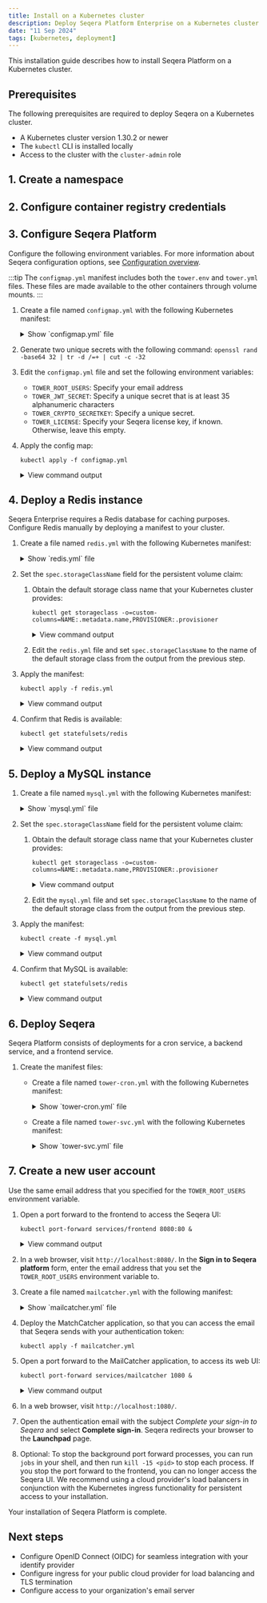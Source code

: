```yaml
---
title: Install on a Kubernetes cluster
description: Deploy Seqera Platform Enterprise on a Kubernetes cluster
date: "11 Sep 2024"
tags: [kubernetes, deployment]
---
```



This installation guide describes how to install Seqera Platform on a Kubernetes cluster.

## Prerequisites

The following prerequisites are required to deploy Seqera on a Kubernetes cluster.

- A Kubernetes cluster version 1.30.2 or newer
- The `kubectl` CLI is installed locally
- Access to the cluster with the `cluster-admin` role

## 1. Create a namespace

<CreateNamespace />

## 2. Configure container registry credentials

<ConfigureRegistry />

## 3. Configure Seqera Platform

Configure the following environment variables. For more information about Seqera configuration options, see [Configuration overview](./configuration/overview.mdx).

:::tip
The `configmap.yml` manifest includes both the `tower.env` and `tower.yml` files. These files are made available to the other containers through volume mounts.
:::

1. Create a file named `configmap.yml` with the following Kubernetes manifest:

    <details>
    <summary>Show `configmap.yml` file</summary>
    ```js file=./_templates/k8s/k8s_min/configmap.yml {10,13,25-26} showLineNumbers
    ```
    </details>

1. Generate two unique secrets with the following command: `openssl rand -base64 32 | tr -d /=+ | cut -c -32`

1. Edit the `configmap.yml` file and set the following environment variables:

    - `TOWER_ROOT_USERS`: Specify your email address
    - `TOWER_JWT_SECRET`: Specify a unique secret that is at least 35 alphanumeric characters
    - `TOWER_CRYPTO_SECRETKEY`: Specify a unique secret.
    - `TOWER_LICENSE`: Specify your Seqera license key, if known. Otherwise, leave this empty.

1. Apply the config map:

    ```
    kubectl apply -f configmap.yml
    ```

    <details>
    <summary>View command output</summary>
    ```
    configmap/tower-backend-cfg created
    configmap/tower-yml created
    ```
    </details>

## 4. Deploy a Redis instance

Seqera Enterprise requires a Redis database for caching purposes. Configure Redis manually by deploying a manifest to your cluster.

1. Create a file named `redis.yml` with the following Kubernetes manifest:

    <details>
    <summary>Show `redis.yml` file</summary>
    ```js file=./_templates/k8s/k8s_min/redis.yml {14} showLineNumbers
    ```
    </details>

1. Set the `spec.storageClassName` field for the persistent volume claim:

   1. Obtain the default storage class name that your Kubernetes cluster provides:

       ```
       kubectl get storageclass -o=custom-columns=NAME:.metadata.name,PROVISIONER:.provisioner
       ```

        <details>
        <summary>View command output</summary>
        ```
        NAME       PROVISIONER
        hostpath   docker.io/hostpath
        ```
        </details>

    1. Edit the `redis.yml` file and set `spec.storageClassName` to the name of the default storage class from the output from the previous step.

1. Apply the manifest:

    ```
    kubectl apply -f redis.yml
    ```

    <details>
    <summary>View command output</summary>
    ```
    persistentvolumeclaim/redis-data created
    statefulset.apps/redis created
    service/redis created
    ```
    </details>

1. Confirm that Redis is available:

    ```
    kubectl get statefulsets/redis
    ```

    <details>
    <summary>View command output</summary>
    ```
    NAME    READY   AGE
    redis   1/1     3d5h
    ```
    </details>

## 5. Deploy a MySQL instance

1. Create a file named `mysql.yml` with the following Kubernetes manifest:

    <details>
    <summary>Show `mysql.yml` file</summary>
    ```js file=./_templates/k8s/k8s_min/mysql.yml {14} showLineNumbers
    ```
    </details>

1. Set the `spec.storageClassName` field for the persistent volume claim:

   1. Obtain the default storage class name that your Kubernetes cluster provides:

       ```
       kubectl get storageclass -o=custom-columns=NAME:.metadata.name,PROVISIONER:.provisioner
       ```

        <details>
        <summary>View command output</summary>
        ```
        NAME       PROVISIONER
        hostpath   docker.io/hostpath
        ```
        </details>

    1. Edit the `mysql.yml` file and set `spec.storageClassName` to the name of the default storage class from the output from the previous step.

1. Apply the manifest:

    ```
    kubectl create -f mysql.yml
    ```

    <details>
    <summary>View command output</summary>
    ```
    persistentvolumeclaim/mysql-pvc created
    statefulset.apps/mysql created
    service/mysql created
    ```
    </details>

1. Confirm that MySQL is available:

    ```
    kubectl get statefulsets/redis
    ```

    <details>
    <summary>View command output</summary>
    ```
    NAME    READY   AGE
    mysql   1/1     2d12h
    ```
    </details>

## 6. Deploy Seqera

Seqera Platform consists of deployments for a cron service, a backend service, and a frontend service.

1. Create the manifest files:
    - Create a file named `tower-cron.yml` with the following Kubernetes manifest:

      <details>
      <summary>Show `tower-cron.yml` file</summary>
      ```js file=./_templates/k8s/k8s_min/tower-cron.yml showLineNumbers
      ```
      </details>

    - Create a file named `tower-svc.yml` with the following Kubernetes manifest:

      <details>
      <summary>Show `tower-svc.yml` file</summary>
      ```js file=./_templates/k8s/k8s_min/tower-svc.yml showLineNumbers
      ```
      </details>

<DeployManifests step={2} />

## 7. Create a new user account

Use the same email address that you specified for the `TOWER_ROOT_USERS` environment variable.

1. Open a port forward to the frontend to access the Seqera UI:

    ```
    kubectl port-forward services/frontend 8080:80 &
    ```

    <details>
    <summary>View command output</summary>
    Forwarding from 127.0.0.1:8080 -> 8000
    Forwarding from [::1]:8080 -> 8000
    </details>

1. In a web browser, visit `http://localhost:8080/`. In the **Sign in to Seqera platform** form, enter the email address that you set the `TOWER_ROOT_USERS` environment variable to.

1. Create a file named `mailcatcher.yml` with the following manifest:

    <details>
    <summary>Show `mailcatcher.yml` file</summary>
    ```js file=./_templates/k8s/k8s_min/mailcatcher.yml showLineNumbers
    ```
    </details>

1. Deploy the MatchCatcher application, so that you can access the email that Seqera sends with your authentication token:

    ```
    kubectl apply -f mailcatcher.yml
    ```

1. Open a port forward to the MailCatcher application, to access its web UI:

    ```
    kubectl port-forward services/mailcatcher 1080 &
    ```

    <details>
    <summary>View command output</summary>
    ```
    Forwarding from 127.0.0.1:1080 -> 1080
    Forwarding from [::1]:1080 -> 1080
    ```
    </details>

1. In a web browser, visit `http://localhost:1080/`.

1. Open the authentication email with the subject _Complete your sign-in to Seqera_ and select **Complete sign-in**. Seqera redirects your browser to the **Launchpad** page.

1. Optional: To stop the background port forward processes, you can run `jobs` in your shell, and then run `kill -15 <pid>` to stop each process. If you stop the port forward to the frontend, you can no longer access the Seqera UI. We recommend using a cloud provider's load balancers in conjunction with the Kubernetes ingress functionality for persistent access to your installation.

Your installation of Seqera Platform is complete.

## Next steps

- Configure OpenID Connect (OIDC) for seamless integration with your identify provider
- Configure ingress for your public cloud provider for load balancing and TLS termination
- Configure access to your organization's email server


<!-- links -->

